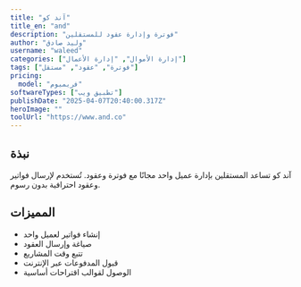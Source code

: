 ---
title: "آند كو"
title_en: "and"
description: "فوترة وإدارة عقود للمستقلين"
author: "وليد صادق"
username: "waleed"
categories: ["إدارة الأموال", "إدارة الأعمال"]
tags: ["فوترة", "عقود", "مستقل"]
pricing:
  model: "فريميوم"
softwareTypes: ["تطبيق ويب"]
publishDate: "2025-04-07T20:40:00.317Z"
heroImage: ""
toolUrl: "https://www.and.co"
---
## نبذة
آند كو تساعد المستقلين بإدارة عميل واحد مجانًا مع فوترة وعقود. تُستخدم لإرسال فواتير وعقود احترافية بدون رسوم.

## المميزات
- إنشاء فواتير لعميل واحد
- صياغة وإرسال العقود
- تتبع وقت المشاريع
- قبول المدفوعات عبر الإنترنت
- الوصول لقوالب اقتراحات أساسية